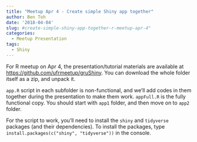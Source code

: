 ```yaml
---
title: "Meetup Apr 4 - Create simple Shiny app together"
author: Ben Toh
date: '2018-04-04'
slug: #create-simple-shiny-app-together-r-meetup-apr-4"
categories:
  - Meetup Presentation
tags:
  - Shiny
---
```


For R meetup on Apr 4, the presentation/tutorial materials are available at [https://github.com/ufrmeetup/gruShiny](https://github.com/ufrmeetup/gruShiny). You can download the whole folder itself as a zip, and unpack it.

`app.R` script in each subfolder is non-functional, and we'll add codes in them together during the presentation to make them work. `appFull.R` is the fully functional copy. You should start with `app1` folder, and then move on to `app2` folder.

For the script to work, you'll need to install the `shiny` and `tidyverse` packages (and their dependencies). To install the packages, type `install.packages(c("shiny", "tidyverse"))` in the console.
